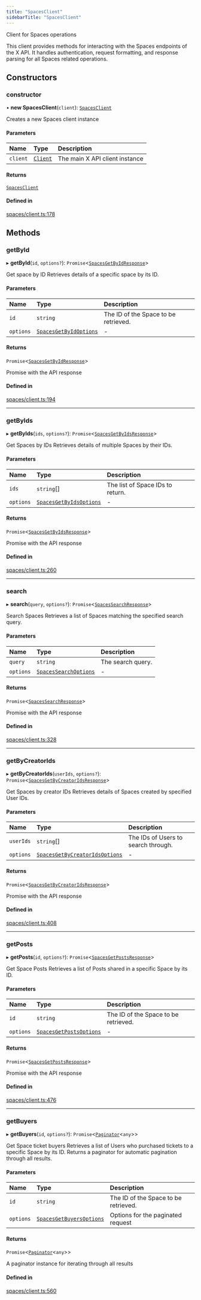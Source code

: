 ```yaml
---
title: "SpacesClient"
sidebarTitle: "SpacesClient"
---
```


Client for Spaces operations

This client provides methods for interacting with the Spaces endpoints
of the X API. It handles authentication, request formatting, and response
parsing for all Spaces related operations.

## Constructors

### constructor

• **new SpacesClient**(`client`): [`SpacesClient`](/xdks/typescript/reference/classes/SpacesClient)

Creates a new Spaces client instance

#### Parameters

| Name | Type | Description |
| :------ | :------ | :------ |
| `client` | [`Client`](/xdks/typescript/reference/classes/Client) | The main X API client instance |

#### Returns

[`SpacesClient`](/xdks/typescript/reference/classes/SpacesClient)

#### Defined in

[spaces/client.ts:178](https://github.com/xdevplatform/xdk/blob/298ca9350d035e40e7c8ee0753c50052819a41e2/xdk/typescript/src/spaces/client.ts#L178)

## Methods

### getById

▸ **getById**(`id`, `options?`): `Promise`\<[`SpacesGetByIdResponse`](/xdks/typescript/reference/interfaces/SpacesGetByIdResponse)\>

Get space by ID
Retrieves details of a specific space by its ID.

#### Parameters

| Name | Type | Description |
| :------ | :------ | :------ |
| `id` | `string` | The ID of the Space to be retrieved. |
| `options` | [`SpacesGetByIdOptions`](/xdks/typescript/reference/interfaces/SpacesGetByIdOptions) | - |

#### Returns

`Promise`\<[`SpacesGetByIdResponse`](/xdks/typescript/reference/interfaces/SpacesGetByIdResponse)\>

Promise with the API response

#### Defined in

[spaces/client.ts:194](https://github.com/xdevplatform/xdk/blob/298ca9350d035e40e7c8ee0753c50052819a41e2/xdk/typescript/src/spaces/client.ts#L194)

___

### getByIds

▸ **getByIds**(`ids`, `options?`): `Promise`\<[`SpacesGetByIdsResponse`](/xdks/typescript/reference/interfaces/SpacesGetByIdsResponse)\>

Get Spaces by IDs
Retrieves details of multiple Spaces by their IDs.

#### Parameters

| Name | Type | Description |
| :------ | :------ | :------ |
| `ids` | `string`[] | The list of Space IDs to return. |
| `options` | [`SpacesGetByIdsOptions`](/xdks/typescript/reference/interfaces/SpacesGetByIdsOptions) | - |

#### Returns

`Promise`\<[`SpacesGetByIdsResponse`](/xdks/typescript/reference/interfaces/SpacesGetByIdsResponse)\>

Promise with the API response

#### Defined in

[spaces/client.ts:260](https://github.com/xdevplatform/xdk/blob/298ca9350d035e40e7c8ee0753c50052819a41e2/xdk/typescript/src/spaces/client.ts#L260)

___

### search

▸ **search**(`query`, `options?`): `Promise`\<[`SpacesSearchResponse`](/xdks/typescript/reference/interfaces/SpacesSearchResponse)\>

Search Spaces
Retrieves a list of Spaces matching the specified search query.

#### Parameters

| Name | Type | Description |
| :------ | :------ | :------ |
| `query` | `string` | The search query. |
| `options` | [`SpacesSearchOptions`](/xdks/typescript/reference/interfaces/SpacesSearchOptions) | - |

#### Returns

`Promise`\<[`SpacesSearchResponse`](/xdks/typescript/reference/interfaces/SpacesSearchResponse)\>

Promise with the API response

#### Defined in

[spaces/client.ts:328](https://github.com/xdevplatform/xdk/blob/298ca9350d035e40e7c8ee0753c50052819a41e2/xdk/typescript/src/spaces/client.ts#L328)

___

### getByCreatorIds

▸ **getByCreatorIds**(`userIds`, `options?`): `Promise`\<[`SpacesGetByCreatorIdsResponse`](/xdks/typescript/reference/interfaces/SpacesGetByCreatorIdsResponse)\>

Get Spaces by creator IDs
Retrieves details of Spaces created by specified User IDs.

#### Parameters

| Name | Type | Description |
| :------ | :------ | :------ |
| `userIds` | `string`[] | The IDs of Users to search through. |
| `options` | [`SpacesGetByCreatorIdsOptions`](/xdks/typescript/reference/interfaces/SpacesGetByCreatorIdsOptions) | - |

#### Returns

`Promise`\<[`SpacesGetByCreatorIdsResponse`](/xdks/typescript/reference/interfaces/SpacesGetByCreatorIdsResponse)\>

Promise with the API response

#### Defined in

[spaces/client.ts:408](https://github.com/xdevplatform/xdk/blob/298ca9350d035e40e7c8ee0753c50052819a41e2/xdk/typescript/src/spaces/client.ts#L408)

___

### getPosts

▸ **getPosts**(`id`, `options?`): `Promise`\<[`SpacesGetPostsResponse`](/xdks/typescript/reference/interfaces/SpacesGetPostsResponse)\>

Get Space Posts
Retrieves a list of Posts shared in a specific Space by its ID.

#### Parameters

| Name | Type | Description |
| :------ | :------ | :------ |
| `id` | `string` | The ID of the Space to be retrieved. |
| `options` | [`SpacesGetPostsOptions`](/xdks/typescript/reference/interfaces/SpacesGetPostsOptions) | - |

#### Returns

`Promise`\<[`SpacesGetPostsResponse`](/xdks/typescript/reference/interfaces/SpacesGetPostsResponse)\>

Promise with the API response

#### Defined in

[spaces/client.ts:476](https://github.com/xdevplatform/xdk/blob/298ca9350d035e40e7c8ee0753c50052819a41e2/xdk/typescript/src/spaces/client.ts#L476)

___

### getBuyers

▸ **getBuyers**(`id`, `options?`): `Promise`\<[`Paginator`](/xdks/typescript/reference/classes/Paginator)\<`any`\>\>

Get Space ticket buyers
Retrieves a list of Users who purchased tickets to a specific Space by its ID.
Returns a paginator for automatic pagination through all results.

#### Parameters

| Name | Type | Description |
| :------ | :------ | :------ |
| `id` | `string` | The ID of the Space to be retrieved. |
| `options` | [`SpacesGetBuyersOptions`](/xdks/typescript/reference/interfaces/SpacesGetBuyersOptions) | Options for the paginated request |

#### Returns

`Promise`\<[`Paginator`](/xdks/typescript/reference/classes/Paginator)\<`any`\>\>

A paginator instance for iterating through all results

#### Defined in

[spaces/client.ts:560](https://github.com/xdevplatform/xdk/blob/298ca9350d035e40e7c8ee0753c50052819a41e2/xdk/typescript/src/spaces/client.ts#L560)
